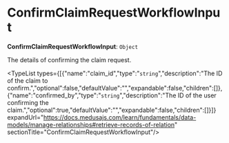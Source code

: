 
# ConfirmClaimRequestWorkflowInput

 **ConfirmClaimRequestWorkflowInput**: `Object`

The details of confirming the claim request.

<TypeList types={[{"name":"claim_id","type":"`string`","description":"The ID of the claim to confirm.","optional":false,"defaultValue":"","expandable":false,"children":[]},{"name":"confirmed_by","type":"`string`","description":"The ID of the user confirming the claim.","optional":true,"defaultValue":"","expandable":false,"children":[]}]} expandUrl="https://docs.medusajs.com/learn/fundamentals/data-models/manage-relationships#retrieve-records-of-relation" sectionTitle="ConfirmClaimRequestWorkflowInput"/>
